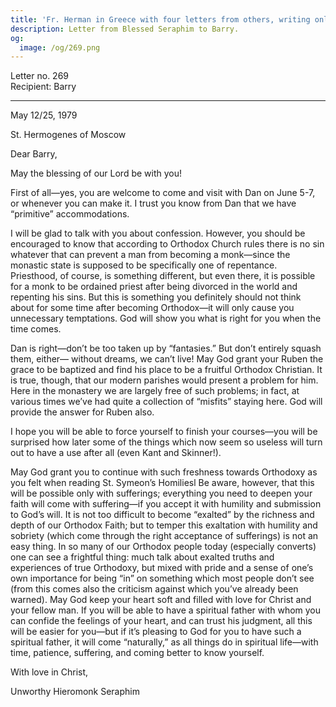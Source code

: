 ```yaml
---
title: 'Fr. Herman in Greece with four letters from others, writing only on Sundays'
description: Letter from Blessed Seraphim to Barry.
og:
  image: /og/269.png
---
```


<div style={{textAlign:'right', fontFamily:'monospace'}}>Letter no. 269</div>
<div style={{textAlign:'left', fontFamily:'monospace'}}>Recipient: Barry</div>

---

May 12/25, 1979

St. Hermogenes of Moscow

Dear Barry,

May the blessing of our Lord be with you!

First of all—yes, you are welcome to come and visit with Dan on June 5-7, or whenever you can make it. I trust you know from Dan that we have “primitive” accommodations.

I will be glad to talk with you about confession. However, you should be encouraged to know that according to Orthodox Church rules there is no sin whatever that can prevent a man from becoming a monk—since the monastic state is supposed to be specifically one of repentance. Priesthood, of course, is something different, but even there, it is possible for a monk to be ordained priest after being divorced in the world and repenting his sins. But this is something you definitely should not think about for some time after becoming Orthodox—it will only cause you unnecessary temptations. God will show you what is right for you when the time comes.

Dan is right—don’t be too taken up by “fantasies.” But don’t entirely squash them, either— without dreams, we can’t live! May God grant your Ruben the grace to be baptized and find his place to be a fruitful Orthodox Christian. It is true, though, that our modern parishes would present a problem for him. Here in the monastery we are largely free of such problems; in fact, at various times we’ve had quite a collection of “misfits” staying here. God will provide the answer for Ruben also.

I hope you will be able to force yourself to finish your courses—you will be surprised how later some of the things which now seem so useless will turn out to have a use after all (even Kant and Skinner!).

May God grant you to continue with such freshness towards Orthodoxy as you felt when reading St. Symeon’s Homiliesl Be aware, however, that this will be possible only with sufferings; everything you need to deepen your faith will come with suffering—if you accept it with humility and submission to God’s will. It is not too difficult to become “exalted” by the richness and depth of our Orthodox Faith; but to temper this exaltation with humility and sobriety (which come through the right acceptance of sufferings) is not an easy thing. In so many of our Orthodox people today (especially converts) one can see a frightful thing: much talk about exalted truths and experiences of true Orthodoxy, but mixed with pride and a sense of one’s own importance for being “in” on something which most people don’t see (from this comes also the criticism against which you’ve already been warned). May God keep your heart soft and filled with love for Christ and your fellow man. If you will be able to have a spiritual father with whom you can confide the feelings of your heart, and can trust his judgment, all this will be easier for you—but if it’s pleasing to God for you to have such a spiritual father, it will come “naturally,” as all things do in spiritual life—with time, patience, suffering, and coming better to know yourself.

With love in Christ,

Unworthy Hieromonk Seraphim